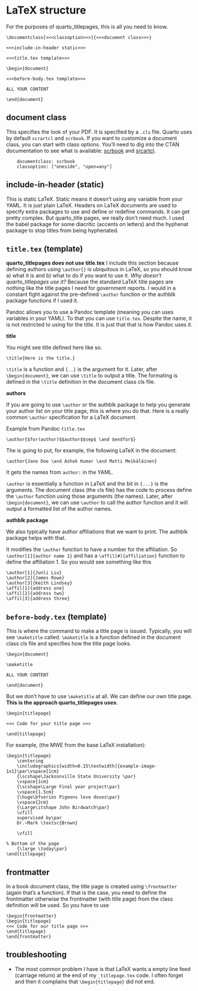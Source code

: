 # LaTeX structure {#sec-latex}

For the purposes of quarto_titlepages, this is all you need to know.

    \documentclass[<<<classoption>>>]{<<<document class>>>}

    <<<include-in-header static>>>

    <<<title.tex template>>>

    \begin{document}

    <<<before-body.tex template>>>

    ALL YOUR CONTENT

    \end{document}

## document class

This specifies the look of your PDF. It is specified by a `.cls` file. Quarto uses by default `scrartcl` and `scrbook`. If you want to customize a document class, you can start with class options. You'll need to dig into the CTAN documentation to see what is available: [scrbook](https://www.ctan.org/pkg/scrbook) and [srcartcl](https://www.ctan.org/pkg/scrartcl).

        documentclass: scrbook
        classoption: ["oneside", "open=any"]

## include-in-header (static)

This is static LaTeX. Static means it doesn't using any variable from your YAML. It is just plain LaTeX. Headers on LaTeX documents are used to specify extra packages to use and define or redefine commands. It can get pretty complex. But quarto_title pages, we really don't need much. I used the babel package for some diacritic (accents on letters) and the hyphenat package to stop titles from being hyphenated.

## `title.tex` (template)

::: callout-note
**quarto_titlepages does not use title.tex** I include this section because defining authors using `\author{}` is ubiquitous in LaTeX, so you should know a) what it is and b) what to do if you want to use it. *Why doesn't quarto_titlepages use it?* Because the standard LaTeX title pages are nothing like the title pages I need for government reports. I would in a constant fight against the pre-defined `\author` function or the authblk package functions if I used it.
:::

Pandoc allows you to use a Pandoc template (meaning you can uses variables in your YAML). To that you can use `title.tex`. Despite the name, it is not restricted to using for the title. It is just that that is how Pandoc uses it.

**title**

You might see title defined here like so. 

    \title{Here is the title.}

`\title` is a function and `{..}` is the argument for it. Later, after `\begin{document}`, we can use `\title` to output a title. The formating is defined in the `\title` definition in the document class cls file.

**authors**

If you are going to use `\author` or the authblk package to help you generate your author list on your title page, this is where you do that. Here is a really common `\author` specification for a LaTeX document.

Example from Pandoc `title.tex`

    \author{$for(author)$$author$$sep$ \and $endfor$}

The is going to put, for example, the following LaTeX in the document:

    \author{Jane Doe \and Ashok Kumar \and Matti Meikäläinen}

It gets the names from `author:` in the YAML.

`\author` is essentially a function in LaTeX and the bit in `{...}` is the arguments. The document class (the cls file) has the code to process define the `\author` function using those arguments (the names). Later, after `\begin{document}`, we can use `\author` to call the author function and it will output a formatted list of the author names.

**authblk package**

We also typically have author affiliations that we want to print. The authblk package helps with that.

It modifies the `\author` function to have a number for the affiliation. So `\author[1]{author name 1}` and has a `\affil[#]{affiliation}` function to define the affiliation 1. So you would see something like this

    \author[1]{Junli Liu}
    \author[2]{James Rowe}
    \author[3]{Keith Lindsey}
    \affil[1]{address one}
    \affil[2]{address two}
    \affil[3]{address three}

## `before-body.tex` (template)

This is where the command to make a title page is issued. Typically, you will see `\maketitle` called. `\maketitle` is a function defined in the document class cls file and specifies how the title page looks. 

    \begin{document}

    \maketitle

    ALL YOUR CONTENT

    \end{document}

But we don't have to use `\maketitle` at all. We can define our own title page. **This is the approach quarto_titlepages uses**.

```
\begin{titlepage}

<<< Code for your title page >>>

\end{titlepage}
```

For example, (the MWE from the base LaTeX installation):

```
\begin{titlepage}
	\centering
	\includegraphics[width=0.15\textwidth]{example-image-1x1}\par\vspace{1cm}
	{\scshape\Jacksonville State University \par}
	\vspace{1cm}
	{\scshape\Large Final year project\par}
	\vspace{1.5cm}
	{\huge\bfseries Pigeons love doves\par}
	\vspace{2cm}
	{\Large\itshape John Birdwatch\par}
	\vfill
	supervised by\par
	Dr.~Mark \textsc{Brown}

	\vfill

% Bottom of the page
	{\large \today\par}
\end{titlepage}
```

## frontmatter

In a book document class, the title page is created using `\frontmatter` (again that's a function). If that is the case, you need to define the frontmatter otherwise the frontmatter (with title page) from the class definition will be used.  So you have to use

```
\begin{frontmatter}
\begin{titlepage}
<<< Code for our title page >>>
\end{titlepage}
\end{frontmatter}
```

## troubleshooting

* The most common problem I have is that LaTeX wants a empty line feed (carriage return) at the end of my `_titlepage.tex` code. I often forget and then it complains that `\begin{titlepage}` did not end.


